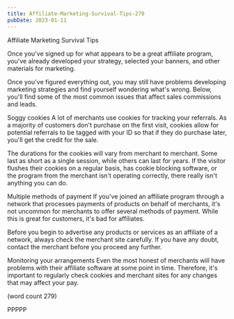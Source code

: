```yaml
---
title: Affiliate-Marketing-Survival-Tips-279
pubDate: 2023-01-11
---
```


Affiliate Marketing Survival Tips

Once you've signed up for what appears to be a 
great affiliate program, you've already developed
your strategy, selected your banners, and other
materials for marketing.  

Once you've figured everything out, you may still
have problems developing marketing strategies and
find yourself wondering what's wrong.  Below,
you'll find some of the most common issues that
affect sales commissions and leads.

Soggy cookies
A lot of merchants use cookies for tracking your
referrals.  As a majority of customers don't 
purchase on the first visit, cookies allow for
potential referrals to be tagged with your ID so
that if they do purchase later, you'll get the 
credit for the sale.

The durations for the cookies will vary from
merchant to merchant.  Some last as short as a 
single session, while others can last for years.
If the visitor flushes their cookies on a regular
basis, has cookie blocking software, or the 
program from the merchant isn't operating correctly,
there really isn't anything you can do.

Multiple methods of payment
If you've joined an affiliate program through a 
network that processes payments of products on
behalf of merchants, it's not uncommon for merchants
to offer several methods of payment.  While this 
is great for customers, it's bad for affiliates.

Before you begin to advertise any products or 
services as an affiliate of a network, always 
check the merchant site carefully.  If you have
any doubt, contact the merchant before you proceed
any further.  

Monitoring your arrangements
Even the most honest of merchants will have 
problems with their affiliate software at some
point in time.  Therefore, it's important to 
regularly check cookies and merchant sites for
any changes that may affect your pay.  

(word count 279)

PPPPP